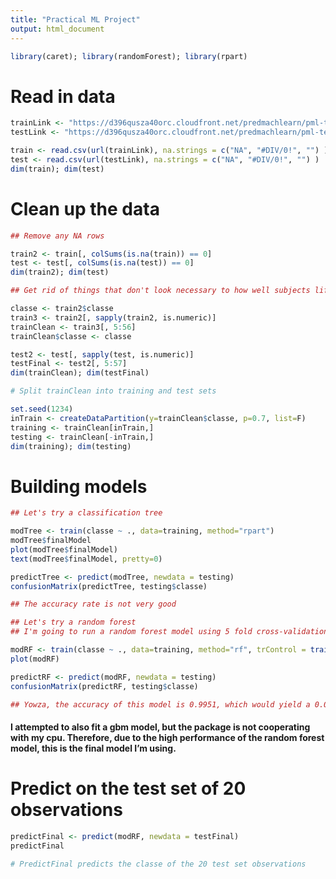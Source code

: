 ```yaml
---
title: "Practical ML Project"
output: html_document
---
```


```r
library(caret); library(randomForest); library(rpart)
```

# Read in data

```r
trainLink <- "https://d396qusza40orc.cloudfront.net/predmachlearn/pml-training.csv"
testLink <- "https://d396qusza40orc.cloudfront.net/predmachlearn/pml-testing.csv"

train <- read.csv(url(trainLink), na.strings = c("NA", "#DIV/0!", "") )
test <- read.csv(url(testLink), na.strings = c("NA", "#DIV/0!", "") )
dim(train); dim(test)
```

# Clean up the data
```r
## Remove any NA rows

train2 <- train[, colSums(is.na(train)) == 0]
test <- test[, colSums(is.na(test)) == 0]
dim(train2); dim(test)
```

```r
## Get rid of things that don't look necessary to how well subjects lift

classe <- train2$classe
train3 <- train2[, sapply(train2, is.numeric)]
trainClean <- train3[, 5:56]
trainClean$classe <- classe

test2 <- test[, sapply(test, is.numeric)]
testFinal <- test2[, 5:57]
dim(trainClean); dim(testFinal)
```

``` r
# Split trainClean into training and test sets

set.seed(1234)
inTrain <- createDataPartition(y=trainClean$classe, p=0.7, list=F)
training <- trainClean[inTrain,]
testing <- trainClean[-inTrain,]
dim(training); dim(testing)
```

# Building models 
``` r
## Let's try a classification tree

modTree <- train(classe ~ ., data=training, method="rpart")
modTree$finalModel
plot(modTree$finalModel)
text(modTree$finalModel, pretty=0)

predictTree <- predict(modTree, newdata = testing)
confusionMatrix(predictTree, testing$classe)

## The accuracy rate is not very good
```

``` r
## Let's try a random forest
## I'm going to run a random forest model using 5 fold cross-validation

modRF <- train(classe ~ ., data=training, method="rf", trControl = trainControl(method="cv", number = 5))
plot(modRF)

predictRF <- predict(modRF, newdata = testing)
confusionMatrix(predictRF, testing$classe)

## Yowza, the accuracy of this model is 0.9951, which would yield a 0.0049 out-of-sample error
```

#### I attempted to also fit a gbm model, but the package is not cooperating with my cpu. Therefore, due to the high performance of the random forest model, this is the final model I'm using.

# Predict on the test set of 20 observations 
```r
predictFinal <- predict(modRF, newdata = testFinal)
predictFinal

# PredictFinal predicts the classe of the 20 test set observations
```
